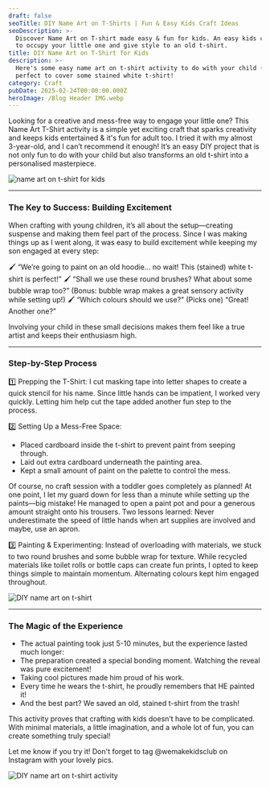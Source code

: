 ```yaml
---
draft: false
seoTitle: DIY Name Art on T-Shirts | Fun & Easy Kids Craft Ideas
seoDescription: >-
  Discover Name Art on T-shirt made easy & fun for kids. An easy kids craft idea
  to occupy your little one and give style to an old t-shirt.
title: DIY Name Art on T-Shirt for Kids
description: >-
  Here's some easy name art on t-shirt activity to do with your child (2-4yo),
  perfect to cover some stained white t-shirt!
category: Craft
pubDate: 2025-02-24T00:00:00.000Z
heroImage: /Blog Header IMG.webp
---
```


Looking for a creative and mess-free way to engage your little one? This Name Art T-Shirt activity is a simple yet exciting craft that sparks creativity and keeps kids entertained & it's fun for adult too. I tried it with my almost 3-year-old, and I can’t recommend it enough! It’s an easy DIY project that is not only fun to do with your child but also transforms an old t-shirt into a personalised masterpiece.

![name art on t-shirt for kids](/4.webp)

---

### The Key to Success: Building Excitement

When crafting with young children, it’s all about the setup—creating suspense and making them feel part of the process. Since I was making things up as I went along, it was easy to build excitement while keeping my son engaged at every step:

🖌️ “We’re going to paint on an old hoodie… no wait! This (stained) white t-shirt is perfect!”
🖌️ “Shall we use these round brushes? What about some bubble wrap too?” (Bonus: bubble wrap makes a great sensory activity while setting up!)
🖌️ “Which colours should we use?” (Picks one) “Great! Another one?”

Involving your child in these small decisions makes them feel like a true artist and keeps their enthusiasm high.

---

### Step-by-Step Process

1️⃣ Prepping the T-Shirt: I cut masking tape into letter shapes to create a quick stencil for his name. Since little hands can be impatient, I worked very quickly. Letting him help cut the tape added another fun step to the process.

2️⃣ Setting Up a Mess-Free Space:

- Placed cardboard inside the t-shirt to prevent paint from seeping through.
- Laid out extra cardboard underneath the painting area.
- Kept a small amount of paint on the palette to control the mess.

Of course, no craft session with a toddler goes completely as planned! At one point, I let my guard down for less than a minute while setting up the paints—big mistake! He managed to open a paint pot and pour a generous amount straight onto his trousers. Two lessons learned: Never underestimate the speed of little hands when art supplies are involved and maybe, use an apron.

3️⃣ Painting & Experimenting: Instead of overloading with materials, we stuck to two round brushes and some bubble wrap for texture. While recycled materials like toilet rolls or bottle caps can create fun prints, I opted to keep things simple to maintain momentum. Alternating colours kept him engaged throughout.

![DIY name art on t-shirt](/5.webp)

---

### The Magic of the Experience

- The actual painting took just 5-10 minutes, but the experience lasted much longer:
- The preparation created a special bonding moment.
  Watching the reveal was pure excitement!
- Taking cool pictures made him proud of his work.
- Every time he wears the t-shirt, he proudly remembers that HE painted it!
- And the best part? We saved an old, stained t-shirt from the trash!

This activity proves that crafting with kids doesn’t have to be complicated. With minimal materials, a little imagination, and a whole lot of fun, you can create something truly special!

Let me know if you try it! Don't forget to tag @wemakekidsclub on Instagram with your lovely pics.

![DIY name art on t-shirt activity](</name art on tshirt for kids.webp>)
